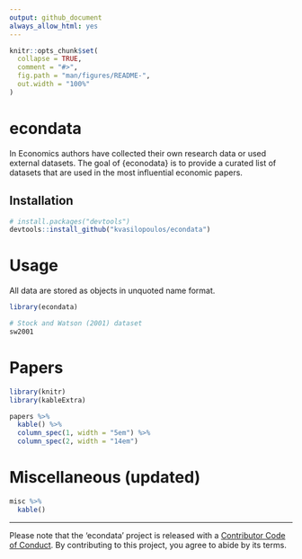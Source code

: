 ```yaml
---
output: github_document
always_allow_html: yes
---
```


<!-- README.md is generated from README.Rmd. Please edit that file -->

```r
knitr::opts_chunk$set(
  collapse = TRUE,
  comment = "#>",
  fig.path = "man/figures/README-",
  out.width = "100%"
)
```
# econdata

<!-- badges: start -->
<!-- badges: end -->

In Economics authors have collected their own research data or used external datasets. The goal of {econodata} is to provide a curated list of datasets that are used in the most influential economic papers. 

## Installation

``` r
# install.packages("devtools")
devtools::install_github("kvasilopoulos/econdata")
```

# Usage

All data are stored as objects in unquoted name format.

```r
library(econdata)

# Stock and Watson (2001) dataset
sw2001
```

# Papers

```r
library(knitr)
library(kableExtra)
```

```r
papers %>% 
  kable() %>% 
  column_spec(1, width = "5em") %>% 
  column_spec(2, width = "14em")
```


# Miscellaneous (updated)

```r
misc %>% 
  kable()
```

---

Please note that the 'econdata' project is released with a
[Contributor Code of Conduct](.github/CODE_OF_CONDUCT.md).
By contributing to this project, you agree to abide by its terms.

